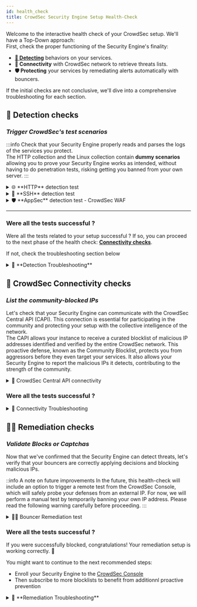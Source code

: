 ```yaml
---
id: health_check
title: CrowdSec Security Engine Setup Health-Check
---
```



Welcome to the interactive health check of your CrowdSec setup. We'll have a Top-Down approach:  
First, check the proper functioning of the Security Engine's finality: 
- [**📡 Detecting**](#-detection-checks) behaviors on your services.
- **🔗 Connectivity** with CrowdSec network to retrieve threats lists.
- **🛡️ Protecting** your services by remediating alerts automatically with bouncers.

If the initial checks are not conclusive, we'll dive into a comprehensive troubleshooting for each section.

## 📡 Detection checks

### *Trigger CrowdSec's test scenarios*  

:::info
Check that your Security Engine properly reads and parses the logs of the services you protect.  
The HTTP collection and the Linux collection contain **dummy scenarios** allowing you to prove your Security Engine works as intended, without having to do penetration tests, risking getting you banned from your own server.
:::

<details>
  <summary>🌐 **HTTP** detection test</summary>
  
Let's trigger the `crowdsecurity/http-generic-test` dummy scenario by calling a *probe path* on your web server.

1️⃣ Request your service URL with the following path: `/crowdsec-test-NtktlJHV4TfBSK3wvlhiOBnl`
<CodeBlock className="language-bash">curl -I https://\<your-service-url\>/crowdsec-test-NtktlJHV4TfBSK3wvlhiOBnl</CodeBlock>

2️⃣ You should see an alert for the scenario `crowdsecurity/http-generic-test`

<CodeBlock className="language-bash">sudo cscli alerts list -s crowdsecurity/http-generic-test</CodeBlock>

Notes:
- If it's done from a private IP the alert won't appear as private IPs are whitelisted by default.
  - You can call the test url via a browser if you prefer, it might make it easier to test from an other device.
- This scenario has a delay of 5 minutes before it can re-trigger _(blackhole parameter of the scenario)_. 
</details>

<details>
    <summary>🔐 **SSH** detection test</summary>

Let's trigger the `crowdsecurity/ssh-generic-test` dummy scenario by logging in to your server via SSH with a specific user.

1️⃣ Try to authenticate to your server via SSH using the following user: `crowdsec-test-NtktlJHV4TfBSK3wvlhiOBnl`.
<CodeBlock className="language-bash">ssh crowdsec-test-NtktlJHV4TfBSK3wvlhiOBnl@\<your-ip\></CodeBlock>

2️⃣ You should see an alert for the scenario `crowdsecurity/ssh-generic-test`

<CodeBlock className="language-bash">sudo cscli alerts list -s crowdsecurity/ssh-generic-test</CodeBlock>

Note that this scenario has a delay of 5 minute before it can re-trigger _(blackhole parameter of the scenario)_. 
</details>

<details>
    <summary>🛡️ **AppSec** detection test - CrowdSec WAF </summary>

If you are using an AppSec-capable bouncer and have configured CrowdSec WAF, you can test the detection of an AppSec scenario.
It's similar to the HTTP detection test, but it will trigger `crowdsecurity/appsec-generic-test`.

Here is how to trigger the `crowdsecurity/appsec-generic-test` dummy scenario by calling a *probe path* on your web server.

1️⃣ Request your service URL with the following path: `/crowdsec-test-NtktlJHV4TfBSK3wvlhiOBnl`
<CodeBlock className="language-bash">curl -I http://your-service-url/crowdsec-test-NtktlJHV4TfBSK3wvlhiOBnl</CodeBlock>

2️⃣ You should see an alert for the scenario `crowdsecurity/appsec-generic-test`

<CodeBlock className="language-bash">sudo cscli alerts list -s crowdsecurity/appsec-generic-test</CodeBlock>

Note that this scenario has a delay of **1** minute before it can re-trigger _(blackhole parameter of the scenario)_. 
</details>

* * *

### Were all the tests successful ?

Were all the tests related to your setup successful ?
If so, you can proceed to the next phase of the health check: [**Connectivity checks**](#crowdsec-connectivity-checks).  

If not, check the troubleshooting section below

<details>
    <summary>🚨 **Detection Troubleshooting**</summary>

  *No alerts triggered? Let's investigate: Here are some tests to identify where the issue might be.*  

  If you installed **CrowdSec Security Engine** on the same **Host** as the service you want to protect, the install wizards should have automatically detected the service and installed the appropriate parsers and scenarios.  

  If you have non-default paths or format for your logs, or if you chose other installation methods (docker, kubernetes..), you may need to manually install the parsers and scenarios.
  
  **This troubleshooting section will help you identify the issue and guide you through the necessary steps to fix it.**

  <details>
      <summary>Acquisition metrics check: are your logs read and parsed?</summary>

  The acquisition and parsing aspect of CrowdSec is crucial, as it tells The Security Engine which logs to read and how to parse them. You can setup multiple datasources (files, syslog, etc.), for more details you can refer to the [datasources documentation](https://doc.crowdsec.net/docs/next/log_processor/data_sources/intro).  

  Let's do a Top Down check using the `cscli metrics` command to see if your logs are being read and parsed correctly.

  <CodeBlock className="language-bash">sudo cscli metrics show acquisition parsers</CodeBlock>

  - You should see the **names of the log files/stream** configured in the acquisition files, and the number of lines parsed for each of them.  
  - The number of "Lines parsed" should be non-zero for each of the files you configured in the acquisition section. 
  - The parsers metrics show you what parsers were successfully used. Look for the name of the parsers installed for the logs you're reading

  <div style={{ backgroundColor: '#FFE5B4', borderRadius: '5px' }}>
    🚨 If this command fails, check the [**CrowdSec Service Troubleshooting section**](#troubleshooting_service)
  </div>
  <div style={{ backgroundColor: '#FFE5B4', borderRadius: '5px' }}>
    🚨 If you don't see the log names supposed to be parsed, check the [**Acquisition Troubleshooting section**](#troubleshooting_acquisition)
  </div>
  <div style={{ backgroundColor: '#FFE5B4', borderRadius: '5px' }}>
    🚨 If you don't see parsed lines, check the [**Collection Troubleshooting section****](#troubleshooting_collection)
  </div>

  </details>

  <details id="troubleshooting_acquisition">
      <summary>Acquisition Troubleshooting: are your logs properly declared as datasources</summary>

  Your acquisition configuration is located in the `crowdsec` directory under `acquis.yaml` or `acquis.d/anyName.yaml`.  
  The crowdsec directory changes depending on your OS and installation method, for example, on Debian like OS it is usually located in `/etc/crowdsec/`.  

  You may want to check your current acquisition configuration or [add a new acquisition file](https://doc.crowdsec.net/u/getting_started/post_installation/acquisition_new).
  - Check that the datasource is properly setup: file path or correct port for syslog server...
  - Ensure that the type declared matches the parser expected to be used: nginx, apache, syslog, etc.
  - for more information, check the [documentation for the various datasources](https://doc.crowdsec.net/docs/next/log_processor/data_sources/intro)
  </details>

  <details id="troubleshooting_collection">
      <summary>Collection Troubleshooting: are the parsers and scenarios installed?</summary>

  #### Collection installation
  - On host installations your existing service should have been detected and appropriate collections (containing parsers and scenarios) installed automatically.
  - How ever on other kind of installations, or in case of failed detection, you may need to install the collections manually.

  Check the installed collections with the command:
  <CodeBlock className="language-bash">sudo cscli collections list</CodeBlock>
  You can also list individual parsers and scenarios with:
  <CodeBlock className="language-bash">sudo cscli parsers list</CodeBlock>
  <CodeBlock className="language-bash">sudo cscli scenarios list</CodeBlock>
  - If you see the parsers and scenarios related to your service, then you're good to go.

  - To install new collection, check the [CrowdSec Hub](https://hub.crowdsec.net/) for a collection named after your service (e.g., [nginx](https://app.crowdsec.net/hub/author/crowdsecurity/collections/nginx), [apache](https://app.crowdsec.net/hub/author/crowdsecurity/collections/apache), [linux](https://app.crowdsec.net/hub/author/crowdsecurity/collections/linux), etc.).
  - If you find the collection, install it using the command shown on the hub page and follow the instructions provided for the acquisition file.

  #### Log format mismatch
  - If your logs are in a custom format, you may need to create your own parsers or modify the existing ones to match your log format.
  - You can find more information on how to create your own parsers in the [CrowdSec documentation](https://doc.crowdsec.net/docs/next/log_processor/parsers/format).

  </details>

  <details id="troubleshooting_service">
      <summary>CrowdSec Service Troubleshooting: is the CrowdSec service running?</summary>
  Make sure the CrowdSec service is running properly. You can check the status of the service with the following command:
  <CodeBlock className="language-bash">sudo systemctl status crowdsec</CodeBlock> 
  - You should see the service status as "active (running)".

  If the service is not running, you can start it with the following command:
  <CodeBlock className="language-bash">sudo systemctl start crowdsec</CodeBlock>

  If the service fails to start, you can check the logs for more information:
  <CodeBlock className="language-bash">sudo journalctl -u crowdsec</CodeBlock>

  Reasons for the service not running can include:
  - Misconfiguration in the `config.yaml` file.
    - Port conflicts with other services. By default, CrowdSec uses port 8080 for the Local API (LAPI) and port 6060 for the Local API metrics.
    - The port configuration can be setup in `config.yaml` file or by setting the environment variables depending on your implementation
  - Insufficient permissions to access the log files or directories.
  - Acquisition files format errors.

  </details>
</details>

## 🔌 CrowdSec Connectivity checks

### *List the community-blocked IPs*  

Let's check that your Security Engine can communicate with the CrowdSec Central API (CAPI). This connection is essential for participating in the community and protecting your setup with the collective intelligence of the network.  
The CAPI allows your instance to receive a curated blocklist of malicious IP addresses identified and verified by the entire CrowdSec network. This proactive defense, known as the Community Blocklist, protects you from aggressors before they even target your services. It also allows your Security Engine to report the malicious IPs it detects, contributing to the strength of the community.

<details>
  <summary>🔌 CrowdSec Central API connectivity</summary>

  The most direct way to verify connectivity is to see if your instance has already received decisions from the community blocklist.

  1️⃣ List decisions coming from CAPI
  
  <CodeBlock className="language-bash">sudo cscli decisions list --origin CAPI </CodeBlock>

  2️⃣ If you see decisions listed, it means your Security Engine is successfully connected to the CAPI and receiving decisions.
</details>

### Were all the tests successful ?

<details>
    <summary>🚨 Connectivity Troubleshooting</summary>

  Check CAPI status with the command:
  <CodeBlock className="language-bash">sudo cscli capi status</CodeBlock>
  - Should show: "You can successfully interact with Central API (CAPI)"
  - If this test fail, try to enrol to the console to check what's going on.

  Other common issues that can prevent your Security Engine from connecting to the CAPI include:
  - Check that the online api credentials `online_api_credentials.yaml` exist in your crowdsec config directory
    - If they don't exist, you can create them by running the command:
      <CodeBlock className="language-bash">sudo cscli capi register</CodeBlock>
  - Check that the `crowdsec` service is running and properly configured to connect to the CAPI.
  - Firewall rules blocking outbound connections to the CrowdSec Central API.
  - DNS resolution issues.
  - Proxy server configuration.
  - Connectivity issues within Docker containers.

</details>

## ✋🏻 Remediation checks

### *Validate Blocks or Captchas* 

Now that we've confirmed that the Security Engine can detect threats, let's verify that your bouncers are correctly applying decisions and blocking malicious IPs.

::info A note on future improvements
In the future, this health-check will include an option to trigger a remote test from the CrowdSec Console, which will safely probe your defenses from an external IP.
For now, we will perform a manual test by temporarily banning your own IP address. Please read the following warning carefully before proceeding.
:::

<details>
  <summary>✋🏻 Bouncer Remediation test</summary>

This test involves manually creating a ban decision against your own public IP address for a very short period (1 minute).  

::danger BE CAREFUL: Risk of Self-Lockout
This procedure will temporarily block your access to the services protected by your bouncer.  
Make sure to properly set the TTL to a low expiration time (1 minute). OR do it from a device with a different public IP address than the client you're using to setup CrowdSec.
::

1️⃣ Find out you public address by using the following command:
<CodeBlock className="language-bash">curl api.ipify.org</CodeBlock>
or
<CodeBlock className="language-bash">curl curl ipinfo.io/ip</CodeBlock>

2️⃣ Create a ban decision for your public IP address with a TTL of 1 minute:
<CodeBlock className="language-bash">sudo cscli decisions add ban --ip \<your-public-ip\> --duration 1m --reason "CrowdSec remediation test"</CodeBlock>

3️⃣ Try to access your service from the same public IP address. You should be blocked by the bouncer.

4️⃣ Wait for 1 minute, then check the decisions list to see if the decision has been removed

</details>

### Were all the tests successful ?

If you were successfully blocked, congratulations! Your remediation setup is working correctly. 🎉  

You might want to continue to the next recommended steps:
- Enroll your Security Engine to the [CrowdSec Console](/u/getting_started/post_installation/console/)
- Then subscribe to more blocklists to benefit from additionnl proactive prevention

<details>
    <summary>🚨 **Remediation Troubleshooting**</summary>

  ...

  <details>
      <summary>Bouncer Configuration Troubleshooting</summary>
      
  *   Verifying that the bouncer is registered and active.
  *   Checking bouncer logs for errors.
  *   Troubleshooting communication issues between the bouncer and the CrowdSec LAPI.
  *   Firewall configuration for the bouncer.
  *   Specific troubleshooting steps for common bouncers (firewall-bouncer, nginx-bouncer, etc.).)

  </details>

  <details>
      <summary>Profile Troubleshooting</summary>

  *   Verifying profile configuration.
  *   Troubleshooting errors related to profile application.
  *   Understanding the impact of profiles on detection and remediation.)

  </details>
</details>